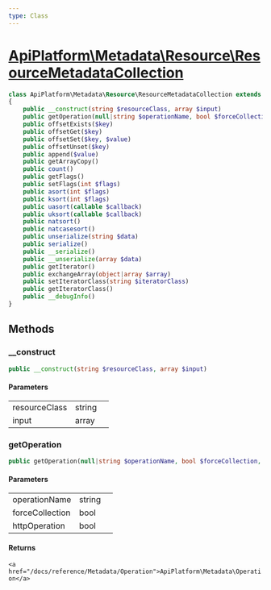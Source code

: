 ```yaml
---
type: Class
---
```


# [ApiPlatform\Metadata\Resource\ResourceMetadataCollection](/docs/reference/Metadata/Resource/ResourceMetadataCollection)



```php
class ApiPlatform\Metadata\Resource\ResourceMetadataCollection extends ArrayObject implements Countable, Serializable, ArrayAccess, Traversable, IteratorAggregate
{
    public __construct(string $resourceClass, array $input)
    public getOperation(null|string $operationName, bool $forceCollection, bool $httpOperation): `<a href="/docs/reference/Metadata/Operation">ApiPlatform\Metadata\Operation</a>`
    public offsetExists($key)
    public offsetGet($key)
    public offsetSet($key, $value)
    public offsetUnset($key)
    public append($value)
    public getArrayCopy()
    public count()
    public getFlags()
    public setFlags(int $flags)
    public asort(int $flags)
    public ksort(int $flags)
    public uasort(callable $callback)
    public uksort(callable $callback)
    public natsort()
    public natcasesort()
    public unserialize(string $data)
    public serialize()
    public __serialize()
    public __unserialize(array $data)
    public getIterator()
    public exchangeArray(object|array $array)
    public setIteratorClass(string $iteratorClass)
    public getIteratorClass()
    public __debugInfo()
}
```
## Methods

### __construct



```php
public __construct(string $resourceClass, array $input)
```

#### Parameters

<table><tbody>
<tr><td>resourceClass</td><td>string</td><td></td></tr><tr><td>input</td><td>array</td><td></td></tr>
</tbody>
</table>

### getOperation



```php
public getOperation(null|string $operationName, bool $forceCollection, bool $httpOperation): `<a href="/docs/reference/Metadata/Operation">ApiPlatform\Metadata\Operation</a>`
```

#### Parameters

<table><tbody>
<tr><td>operationName</td><td>string</td><td></td></tr><tr><td>forceCollection</td><td>bool</td><td></td></tr><tr><td>httpOperation</td><td>bool</td><td></td></tr>
</tbody>
</table>

#### Returns

`<a href="/docs/reference/Metadata/Operation">ApiPlatform\Metadata\Operation</a>`
